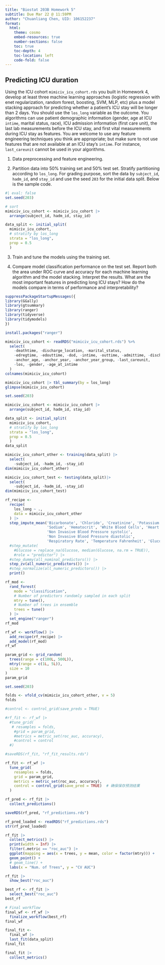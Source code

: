 ```yaml
---
title: "Biostat 203B Homework 5"
subtitle: Due Mar 22 @ 11:59PM
author: "Chuanliang Chen, UID: 106152237"
format:
  html:
    theme: cosmo
    embed-resources: true
    number-sections: false
    toc: true
    toc-depth: 4
    toc-location: left
    code-fold: false
---
```


## Predicting ICU duration

Using the ICU cohort `mimiciv_icu_cohort.rds` you built in Homework 4, develop at least three machine learning approaches (logistic regression with enet regularization, random forest, boosting, SVM, MLP, etc) plus a model stacking approach for predicting whether a patient's ICU stay will be longer than 2 days. You should use the `los_long` variable as the outcome. You algorithms can use patient demographic information (gender, age at ICU `intime`, marital status, race), ICU admission information (first care unit), the last lab measurements before the ICU stay, and first vital measurements during ICU stay as features. You are welcome to use any feature engineering techniques you think are appropriate; but make sure to not use features that are not available at an ICU stay's `intime`. For instance, `last_careunit` cannot be used in your algorithms. 

1. Data preprocessing and feature engineering.

2. Partition data into 50% training set and 50% test set. Stratify partitioning according to `los_long`. For grading purpose, sort the data by `subject_id`, `hadm_id`, and `stay_id` and use the seed `203` for the initial data split. Below is the sample code.
```r
#| eval: false
set.seed(203)

# sort
mimiciv_icu_cohort <- mimiciv_icu_cohort |>
  arrange(subject_id, hadm_id, stay_id)

data_split <- initial_split(
  mimiciv_icu_cohort, 
  # stratify by los_long
  strata = "los_long", 
  prop = 0.5
  )
```

3. Train and tune the models using the training set.

4. Compare model classification performance on the test set. Report both the area under ROC curve and accuracy for each machine learning algorithm and the model stacking. Interpret the results. What are the most important features in predicting long ICU stays? How do the models compare in terms of performance and interpretability?

```r
suppressPackageStartupMessages({
library(GGally)
library(gtsummary)
library(ranger)
library(tidyverse)
library(tidymodels)
})
```

```r
install.packages("ranger")
```

```r
mimiciv_icu_cohort <- readRDS("mimiciv_icu_cohort.rds") %>%
  select(
    -deathtime, -discharge_location, -marital_status,
    -edregtime, -edouttime, -dod, -intime, -outtime, -admittime, -dischtime,
    -anchor_age, -anchor_year, -anchor_year_group, -last_careunit,
    -los, -gender, -age_at_intime
  )
colnames(mimiciv_icu_cohort)
```
```r
mimiciv_icu_cohort |> tbl_summary(by = los_long)
glimpse(mimiciv_icu_cohort)
```

```r
set.seed(203)

mimiciv_icu_cohort <- mimiciv_icu_cohort |>
  arrange(subject_id, hadm_id, stay_id)

data_split <- initial_split(
  mimiciv_icu_cohort, 
  # stratify by los_long
  strata = "los_long", 
  prop = 0.5
  )
data_split
```
```r
mimiciv_icu_cohort_other <- training(data_split) |>
  select(
    -subject_id, -hadm_id, -stay_id)
dim(mimiciv_icu_cohort_other)

mimiciv_icu_cohort_test <- testing(data_split)|>
  select(
    -subject_id, -hadm_id, -stay_id)
dim(mimiciv_icu_cohort_test)
```

```r
rf_recipe <- 
  recipe(
    los_long ~ .,
    data = mimiciv_icu_cohort_other
  ) |>
  step_impute_mean('Bicarbonate', 'Chloride', 'Creatinine', 'Potassium', 
                   'Sodium', 'Hematocrit', 'White Blood Cells', 'Heart Rate', 
                   'Non Invasive Blood Pressure systolic', 
                   'Non Invasive Blood Pressure diastolic',
                   'Respiratory Rate', 'Temperature Fahrenheit', 'Glucose') |>
  #step_mutate(
    #Glucose = replace_na(Glucose, median(Glucose, na.rm = TRUE)),
    #role = "predictor") |>
  #step_dummy(all_nominal_predictors()) |>
  step_zv(all_numeric_predictors()) |> 
  #step_normalize(all_numeric_predictors()) |>
  print()
```

```r
rf_mod <- 
  rand_forest(
    mode = "classification",
    # Number of predictors randomly sampled in each split
    mtry = tune(),
    # Number of trees in ensemble
    trees = tune()
  ) |> 
  set_engine("ranger")
rf_mod
```

```r
rf_wf <- workflow() |>
  add_recipe(rf_recipe) |>
  add_model(rf_mod)
rf_wf
```

```r
param_grid <- grid_random(
  trees(range = c(100L, 500L)), 
  mtry(range = c(1L, 5L)),
  size = 10
)
param_grid
```

```r
set.seed(203)

folds <- vfold_cv(mimiciv_icu_cohort_other, v = 5)
folds
```

```r
#control <- control_grid(save_preds = TRUE)

#rf_fit <- rf_wf |>
  #tune_grid(
   # resamples = folds,
    #grid = param_grid,
    #metrics = metric_set(roc_auc, accuracy),
    #control = control
  #)

#saveRDS(rf_fit, "rf_fit_results.rds")
```

```r
rf_fit <- rf_wf |>
  tune_grid(
    resamples = folds,
    grid = param_grid,
    metrics = metric_set(roc_auc, accuracy),
    control = control_grid(save_pred = TRUE)  # 确保保存预测结果
  ) 
```

```r
rf_pred <- rf_fit |>
  collect_predictions()

saveRDS(rf_pred, "rf_predictions.rds")
```

```r
rf_pred_loaded <- readRDS("rf_predictions.rds")
str(rf_pred_loaded)
```



```r
rf_fit |>
  collect_metrics() |>
  print(width = Inf) |>
  filter(.metric == "roc_auc") |>
  ggplot(mapping = aes(x = trees, y = mean, color = factor(mtry))) +
  geom_point() + 
  # geom_line() + 
  labs(x = "Num. of Trees", y = "CV AUC")
```

```r
rf_fit |>
  show_best("roc_auc")
```

```r
best_rf <- rf_fit |>
  select_best("roc_auc")
best_rf
```

```r
# Final workflow
final_wf <- rf_wf |>
  finalize_workflow(best_rf)
final_wf
```
```r
final_fit <- 
  final_wf |>
  last_fit(data_split)
final_fit
```

```r
final_fit |> 
  collect_metrics()
```

